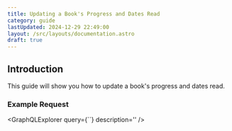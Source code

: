 ```yaml
---
title: Updating a Book's Progress and Dates Read
category: guide
lastUpdated: 2024-12-29 22:49:00
layout: /src/layouts/documentation.astro
draft: true
---
```



## Introduction

This guide will show you how to update a book's progress and dates read.

### Example Request
<GraphQLExplorer query={``} description='' />